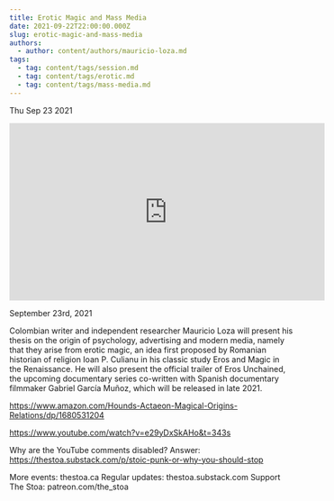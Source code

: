 ```yaml
---
title: Erotic Magic and Mass Media
date: 2021-09-22T22:00:00.000Z
slug: erotic-magic-and-mass-media
authors:
  - author: content/authors/mauricio-loza.md
tags:
  - tag: content/tags/session.md
  - tag: content/tags/erotic.md
  - tag: content/tags/mass-media.md
---
```






Thu Sep 23 2021

<iframe width="560" height="315" src="https://www.youtube.com/embed/tMsXIX1Gvpw" title="Erotic Magic and Mass Media w/ Mauricio Loza" frameborder="0" allow="accelerometer; autoplay; clipboard-write; encrypted-media; gyroscope; picture-in-picture" allowfullscreen ></iframe>

September 23rd, 2021

Colombian writer and independent researcher Mauricio Loza will present his thesis on the origin of psychology, advertising and modern media, namely that they arise from erotic magic, an idea first proposed by Romanian historian of religion Ioan P. Culianu in his classic study Eros and Magic in the Renaissance. He will also present the official trailer of Eros Unchained, the upcoming documentary series co-written with Spanish documentary filmmaker Gabriel García Muñoz, which will be released in late 2021.

https://www.amazon.com/Hounds-Actaeon-Magical-Origins-Relations/dp/1680531204

https://www.youtube.com/watch?v=e29yDxSkAHo&t=343s

Why are the YouTube comments disabled? Answer: https://thestoa.substack.com/p/stoic-punk-or-why-you-should-stop

More events: thestoa.ca
Regular updates: thestoa.substack.com
Support The Stoa: patreon.com/the_stoa


